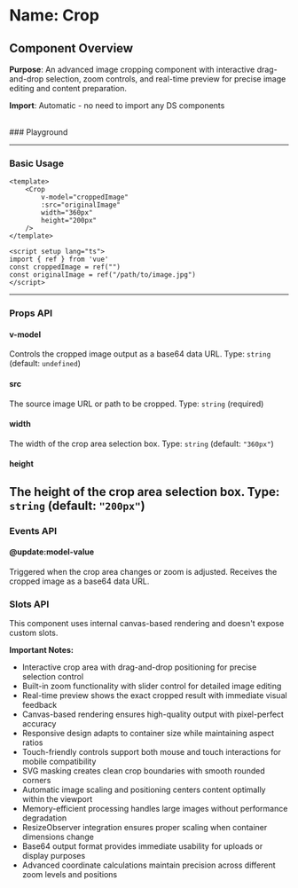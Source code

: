 
<Meta of={Crop} />

# Name: Crop
## Component Overview

**Purpose**: An advanced image cropping component with interactive drag-and-drop selection, zoom controls, and real-time preview for precise image editing and content preparation.

**Import**: Automatic - no need to import any DS components

<br />
### Playground

<Canvas of={Crop.Primary} />
<Controls />

---

### Basic Usage

```vue
<template>
    <Crop 
        v-model="croppedImage"
        :src="originalImage"
        width="360px"
        height="200px"
    />
</template>

<script setup lang="ts">
import { ref } from 'vue'
const croppedImage = ref("")
const originalImage = ref("/path/to/image.jpg")
</script>
```

<Canvas sourceState="none" of={Crop.Primary} />

---

### Props API

#### v-model
Controls the cropped image output as a base64 data URL. Type: `string` (default: `undefined`)

#### src
The source image URL or path to be cropped. Type: `string` (required)

#### width
The width of the crop area selection box. Type: `string` (default: `"360px"`)

#### height
The height of the crop area selection box. Type: `string` (default: `"200px"`)
---

### Events API

#### @update:model-value
Triggered when the crop area changes or zoom is adjusted. Receives the cropped image as a base64 data URL.

### Slots API

This component uses internal canvas-based rendering and doesn't expose custom slots.

**Important Notes:**
- Interactive crop area with drag-and-drop positioning for precise selection control
- Built-in zoom functionality with slider control for detailed image editing
- Real-time preview shows the exact cropped result with immediate visual feedback
- Canvas-based rendering ensures high-quality output with pixel-perfect accuracy
- Responsive design adapts to container size while maintaining aspect ratios
- Touch-friendly controls support both mouse and touch interactions for mobile compatibility
- SVG masking creates clean crop boundaries with smooth rounded corners
- Automatic image scaling and positioning centers content optimally within the viewport
- Memory-efficient processing handles large images without performance degradation
- ResizeObserver integration ensures proper scaling when container dimensions change
- Base64 output format provides immediate usability for uploads or display purposes
- Advanced coordinate calculations maintain precision across different zoom levels and positions